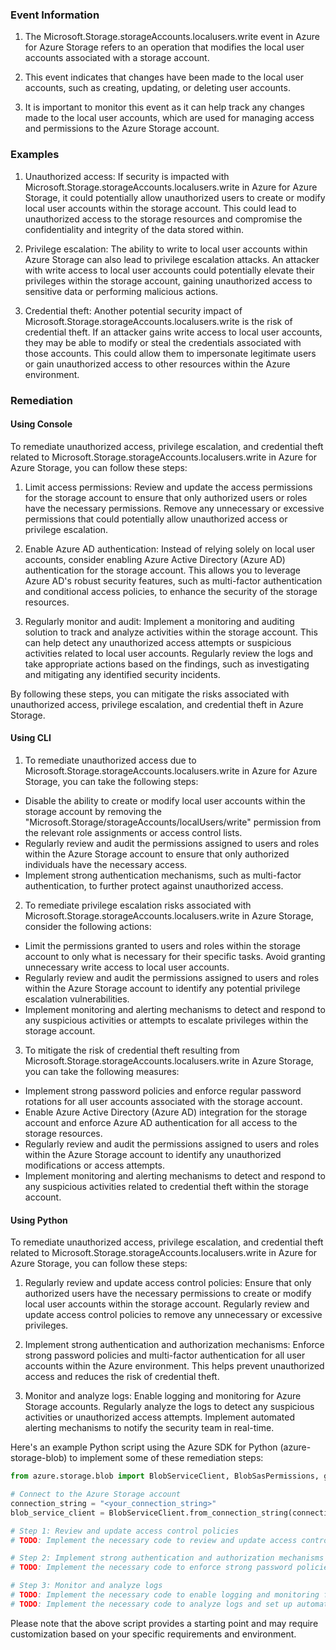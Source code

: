 
### Event Information

1. The Microsoft.Storage.storageAccounts.localusers.write event in Azure for Azure Storage refers to an operation that modifies the local user accounts associated with a storage account.

2. This event indicates that changes have been made to the local user accounts, such as creating, updating, or deleting user accounts.

3. It is important to monitor this event as it can help track any changes made to the local user accounts, which are used for managing access and permissions to the Azure Storage account.


### Examples

1. Unauthorized access: If security is impacted with Microsoft.Storage.storageAccounts.localusers.write in Azure for Azure Storage, it could potentially allow unauthorized users to create or modify local user accounts within the storage account. This could lead to unauthorized access to the storage resources and compromise the confidentiality and integrity of the data stored within.

2. Privilege escalation: The ability to write to local user accounts within Azure Storage can also lead to privilege escalation attacks. An attacker with write access to local user accounts could potentially elevate their privileges within the storage account, gaining unauthorized access to sensitive data or performing malicious actions.

3. Credential theft: Another potential security impact of Microsoft.Storage.storageAccounts.localusers.write is the risk of credential theft. If an attacker gains write access to local user accounts, they may be able to modify or steal the credentials associated with those accounts. This could allow them to impersonate legitimate users or gain unauthorized access to other resources within the Azure environment.

### Remediation

#### Using Console

To remediate unauthorized access, privilege escalation, and credential theft related to Microsoft.Storage.storageAccounts.localusers.write in Azure for Azure Storage, you can follow these steps:

1. Limit access permissions: Review and update the access permissions for the storage account to ensure that only authorized users or roles have the necessary permissions. Remove any unnecessary or excessive permissions that could potentially allow unauthorized access or privilege escalation.

2. Enable Azure AD authentication: Instead of relying solely on local user accounts, consider enabling Azure Active Directory (Azure AD) authentication for the storage account. This allows you to leverage Azure AD's robust security features, such as multi-factor authentication and conditional access policies, to enhance the security of the storage resources.

3. Regularly monitor and audit: Implement a monitoring and auditing solution to track and analyze activities within the storage account. This can help detect any unauthorized access attempts or suspicious activities related to local user accounts. Regularly review the logs and take appropriate actions based on the findings, such as investigating and mitigating any identified security incidents.

By following these steps, you can mitigate the risks associated with unauthorized access, privilege escalation, and credential theft in Azure Storage.

#### Using CLI

1. To remediate unauthorized access due to Microsoft.Storage.storageAccounts.localusers.write in Azure for Azure Storage, you can take the following steps:

- Disable the ability to create or modify local user accounts within the storage account by removing the "Microsoft.Storage/storageAccounts/localUsers/write" permission from the relevant role assignments or access control lists.
- Regularly review and audit the permissions assigned to users and roles within the Azure Storage account to ensure that only authorized individuals have the necessary access.
- Implement strong authentication mechanisms, such as multi-factor authentication, to further protect against unauthorized access.

2. To remediate privilege escalation risks associated with Microsoft.Storage.storageAccounts.localusers.write in Azure Storage, consider the following actions:

- Limit the permissions granted to users and roles within the storage account to only what is necessary for their specific tasks. Avoid granting unnecessary write access to local user accounts.
- Regularly review and audit the permissions assigned to users and roles within the Azure Storage account to identify any potential privilege escalation vulnerabilities.
- Implement monitoring and alerting mechanisms to detect and respond to any suspicious activities or attempts to escalate privileges within the storage account.

3. To mitigate the risk of credential theft resulting from Microsoft.Storage.storageAccounts.localusers.write in Azure Storage, you can take the following measures:

- Implement strong password policies and enforce regular password rotations for all user accounts associated with the storage account.
- Enable Azure Active Directory (Azure AD) integration for the storage account and enforce Azure AD authentication for all access to the storage resources.
- Regularly review and audit the permissions assigned to users and roles within the Azure Storage account to identify any unauthorized modifications or access attempts.
- Implement monitoring and alerting mechanisms to detect and respond to any suspicious activities related to credential theft within the storage account.

#### Using Python

To remediate unauthorized access, privilege escalation, and credential theft related to Microsoft.Storage.storageAccounts.localusers.write in Azure for Azure Storage, you can follow these steps:

1. Regularly review and update access control policies: Ensure that only authorized users have the necessary permissions to create or modify local user accounts within the storage account. Regularly review and update access control policies to remove any unnecessary or excessive privileges.

2. Implement strong authentication and authorization mechanisms: Enforce strong password policies and multi-factor authentication for all user accounts within the Azure environment. This helps prevent unauthorized access and reduces the risk of credential theft.

3. Monitor and analyze logs: Enable logging and monitoring for Azure Storage accounts. Regularly analyze the logs to detect any suspicious activities or unauthorized access attempts. Implement automated alerting mechanisms to notify the security team in real-time.

Here's an example Python script using the Azure SDK for Python (azure-storage-blob) to implement some of these remediation steps:

```python
from azure.storage.blob import BlobServiceClient, BlobSasPermissions, generate_blob_sas

# Connect to the Azure Storage account
connection_string = "<your_connection_string>"
blob_service_client = BlobServiceClient.from_connection_string(connection_string)

# Step 1: Review and update access control policies
# TODO: Implement the necessary code to review and update access control policies for the storage account

# Step 2: Implement strong authentication and authorization mechanisms
# TODO: Implement the necessary code to enforce strong password policies and multi-factor authentication for user accounts

# Step 3: Monitor and analyze logs
# TODO: Implement the necessary code to enable logging and monitoring for Azure Storage accounts
# TODO: Implement the necessary code to analyze logs and set up automated alerting mechanisms
```

Please note that the above script provides a starting point and may require customization based on your specific requirements and environment.

